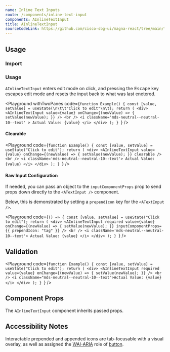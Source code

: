 ```yaml
---
name: Inline Text Inputs
route: /components/inline-text-input
components: AInlineTextInput
title: AInlineTextInput
sourceCodeLink: https://github.com/cisco-sbg-ui/magna-react/tree/main/framework/components/AInlineTextInput
---
```


## Usage

### Import

<ComponentImport components="AInlineTextInput" />

### Usage

`AInlineTextInput` enters edit mode on click, and pressing the <kbd>Escape</kbd> key escapes edit mode and resets the input back to what was last enetered.

<Playground
  withTwoPanes
  code={`function Example() {
  const [value, setValue] = useState(\n\t\t"Click to edit"\n\t);
  return (
    <div>
      <AInlineTextInput
        value={value}
        onChange={(newValue) => {
          setValue(newValue);
        }}
      />
      <br />
      <i
        className='mds-neutral--neutral-10--text'
      >
        Actual Value: {value}
      </i>
    </div>
  );
}
`}
/>

#### Clearable

<Playground
  code={`function Example() {
  const [value, setValue] = useState("Click to edit");
  return (
    <div>
      <AInlineTextInput
        value={value}
        onChange={(newValue) => {
          setValue(newValue);
        }}
        clearable
      />
      <br />
      <i className='mds-neutral--neutral-10--text'>
        Actual Value: {value}
      </i>
    </div>
  );
}
`}
/>

#### Raw Input Configuration

If needed, you can pass an object to the `inputComponentProps` prop to send props down directly to the `<ATextInput />` component.

Below, this is demonstrated by setting a `prependIcon` key for the `<ATextInput />`.

<Playground
  code={`() => {
  const [value, setValue] = useState("Click to edit");
  return (
    <div>
      <AInlineTextInput
        required
        value={value}
        onChange={(newValue) => {
          setValue(newValue);
        }}
        inputComponentProps={{
          prependIcon: "tag"
        }}
      />
      <br />
      <i className='mds-neutral--neutral-10--text'>
        Actual Value: {value}
      </i>
    </div>
);
}
`}
/>

## Validation

<Playground
  code={`function Example() {
  const [value, setValue] = useState("Click to edit");
  return (
    <div>
      <AInlineTextInput
        required
        value={value}
        onChange={(newValue) => {
          setValue(newValue);
        }}
      />
      <br />
      <i className="mds-neutral--neutral-10--text">Actual Value: {value}</i>
    </div>
  );
}
`}
/>

## Component Props

The `AInlineTextInput` component inherits passed props.

<Props of="AInlineInputBase" />

## Accessibility Notes

Interactable prepended and appended icons are tab-focusable with a visual overlay, as well as assigned the [WAI-ARIA](https://www.w3.org/WAI/standards-guidelines/aria/) role of [button](https://www.w3.org/TR/wai-aria/#button).
